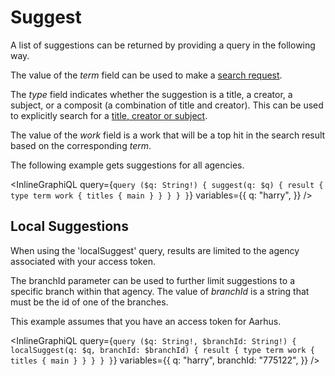 # Suggest

A list of suggestions can be returned by providing a query in the following way.

The value of the _term_ field
can be used to make a [search request](#Search).

The _type_ field indicates whether
the suggestion is a title, a creator, a subject, or a composit (a combination of title and creator).
This can be used to explicitly search for a [title, creator or subject](#Search-For-Title,-Creator,-and-Subject).

The value of the _work_ field is a work that will be a top hit in the search result based
on the corresponding _term_.

The following example gets suggestions for all agencies.

<InlineGraphiQL
  query={`query ($q: String!) {
  suggest(q: $q) {
    result {
      type
      term
      work {
        titles {
          main
        }
      }
    }
  }
}`}
  variables={{
    q: "harry",
  }}
/>

## Local Suggestions

When using the 'localSuggest' query, results are limited to the agency associated with your access token.

The branchId parameter can be used to further limit suggestions to a specific branch within that agency.
The value of _branchId_ is a string that must be the id of one of the branches.

This example assumes that you have an access token for Aarhus.

<InlineGraphiQL
  query={`query ($q: String!, $branchId: String!) {
  localSuggest(q: $q, branchId: $branchId) {
    result {
      type
      term
      work {
        titles {
          main
        }
      }
    }
  }
}`}
  variables={{
    q: "harry",
    branchId: "775122",
  }}
/>
